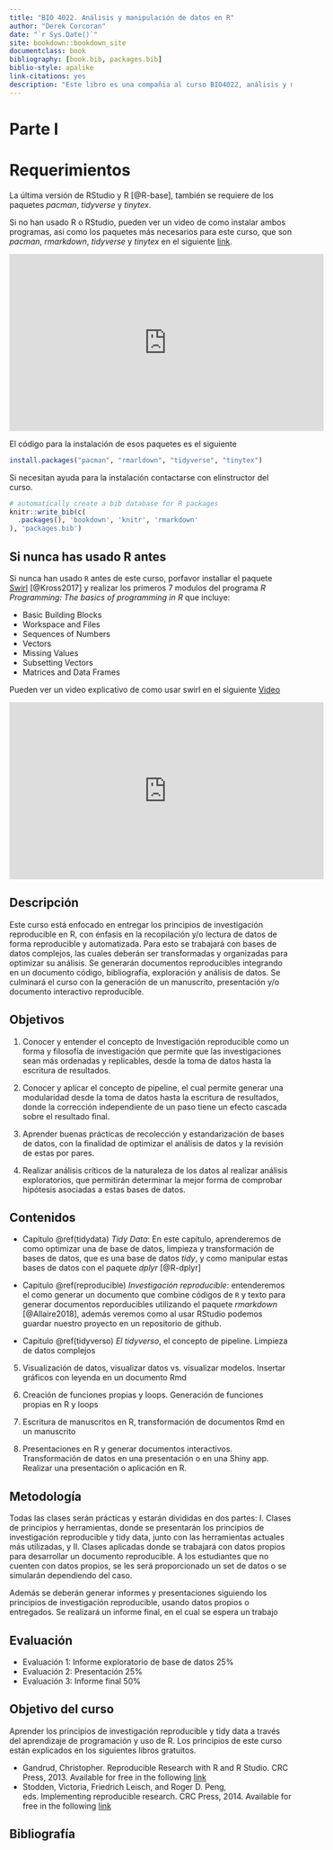 ```yaml
--- 
title: "BIO 4022. Análisis y manipulación de datos en R"
author: "Derek Corcoran"
date: "`r Sys.Date()`"
site: bookdown::bookdown_site
documentclass: book
bibliography: [book.bib, packages.bib]
biblio-style: apalike
link-citations: yes
description: "Este libro es una compañia al curso BIO4022, análisis y manipulación de datos en R"
---
```


# Parte I {-}

# Requerimientos

La última versión de RStudio y R [@R-base], también se requiere de los paquetes *pacman*, *tidyverse* y *tinytex*. 

Si no han usado R o RStudio, pueden ver un video de como instalar ambos programas, asi como los paquetes más necesarios para este curso, que son *pacman*, *rmarkdown*, *tidyverse* y *tinytex* en el siguiente [link](https://youtu.be/RtkCAKXsVbw).

<iframe width="560" height="315" src="https://www.youtube.com/embed/RtkCAKXsVbw" frameborder="0" allow="autoplay; encrypted-media" allowfullscreen></iframe>

El código para la instalación de esos paquetes es el siguiente

```r
install.packages("pacman", "rmarldown", "tidyverse", "tinytex")
```


Si necesitan ayuda para la instalación contactarse con elinstructor del curso.

```r
# automatically create a bib database for R packages
knitr::write_bib(c(
  .packages(), 'bookdown', 'knitr', 'rmarkdown'
), 'packages.bib')
```

## Si nunca has usado R antes

Si nunca han usado `R` antes de este curso, porfavor installar el paquete [Swirl](http://swirlstats.com/students.html) [@Kross2017] y realizar los primeros 7 modulos del programa *R Programming: The basics of programming in R* que incluye:

* Basic Building Blocks
* Workspace and Files
* Sequences of Numbers
* Vectors
* Missing Values
* Subsetting Vectors
* Matrices and Data Frames


Pueden ver un video explicativo de como usar swirl en el siguiente [Video](https://youtu.be/w6L7Ye18yPE)

<iframe width="560" height="315" src="https://www.youtube.com/embed/w6L7Ye18yPE" frameborder="0" allow="autoplay; encrypted-media" allowfullscreen></iframe>

## Descripción

Este curso está enfocado en entregar los principios de investigación reproducible en R, con énfasis en la recopilación y/o lectura de datos de forma reproducible y automatizada. Para esto se trabajará con bases de datos complejos, las cuales deberán ser transformadas y organizadas para optimizar su análisis. Se generarán documentos reproducibles integrando en un documento código, bibliografía, exploración y análisis de datos. Se culminará el curso con la generación de un manuscrito, presentación y/o documento interactivo reproducible.

##  Objetivos

1. Conocer y entender el concepto de Investigación reproducible como un forma y filosofía de investigación que permite que las investigaciones sean más ordenadas y replicables, desde  la toma de datos hasta la escritura de resultados.

2. Conocer y aplicar el concepto de pipeline, el cual permite generar una modularidad desde la toma de datos hasta la escritura de resultados, donde la corrección independiente de un paso tiene un efecto cascada sobre el resultado final.

3. Aprender buenas prácticas de recolección y estandarización de bases de datos, con la finalidad de optimizar el análisis de datos y la revisión de estas por pares.

4. Realizar análisis críticos de la naturaleza de los datos al realizar análisis exploratorios, que permitirán determinar la mejor forma de comprobar hipótesis asociadas a estas bases de datos.

## Contenidos

+  Capítulo \@ref(tidydata) *Tidy Data*: En este capítulo, aprenderemos de como optimizar una de base de datos, limpieza y transformación de bases de datos, que es una base de datos *tidy*, y como manipular estas bases de datos con el paquete *dplyr* [@R-dplyr]

+  Capitulo \@ref(reproducible) *Investigación reproducible*: entenderemos el como generar un documento que combine códigos de `R` y texto para generar documentos reporducibles utilizando el paquete *rmarkdown* [@Allaire2018], además veremos como al usar RStudio podemos guardar nuestro proyecto en un repositorio de github.
    
+ Capitulo \@ref(tidyverso) *El tidyverso*, el concepto de pipeline. Limpieza de  datos complejos

5. Visualización de datos, visualizar datos vs. visualizar modelos. Insertar gráficos con leyenda en un documento Rmd

6. Creación de funciones propias y loops. Generación de funciones propias en R y loops

7. Escritura de manuscritos en R, transformación de documentos Rmd en un manuscrito

8. Presentaciones en R y generar documentos interactivos. Transformación de datos en una presentación o en una Shiny app. Realizar una presentación o aplicación en R.

## Metodología

Todas las clases serán prácticas y estarán divididas en dos partes: I. Clases de principios y herramientas, donde se presentarán los principios de investigación reproducible y tidy data, junto con las herramientas actuales más utilizadas, y II. Clases aplicadas donde se trabajará con
datos propios para desarrollar un documento reproducible. A los estudiantes que no cuenten con datos propios, se les será proporcionado un set de datos o se simularán dependiendo del caso.

Además se deberán generar informes y presentaciones siguiendo los principios de investigación reproducible, usando datos propios o entregados. Se realizará un informe final, en el cual se espera un trabajo 


##  Evaluación

* Evaluación 1: Informe exploratorio de base de datos 25%
* Evaluación 2: Presentación 25%
* Evaluación 3: Informe final 50%


## Objetivo del curso

Aprender los principios de investigación reproducible y tidy data a través del aprendizaje de programación y uso de R. Los principios de este curso están explicados en los siguientes libros gratuitos.

* Gandrud, Christopher. Reproducible Research with R and R Studio. CRC Press, 2013. Available for free in the following
[link](https://englianhu.files.wordpress.com/2016/01/reproducible-research-with-r-and-studio-2nd-edition.pdf)
* Stodden, Victoria, Friedrich Leisch, and Roger D. Peng, eds. Implementing reproducible research. CRC Press, 2014. Available for free in the following [link](http://web.stanford.edu/~vcs/papers/ijclp-STODDEN-2009.pdf)

## Bibliografía